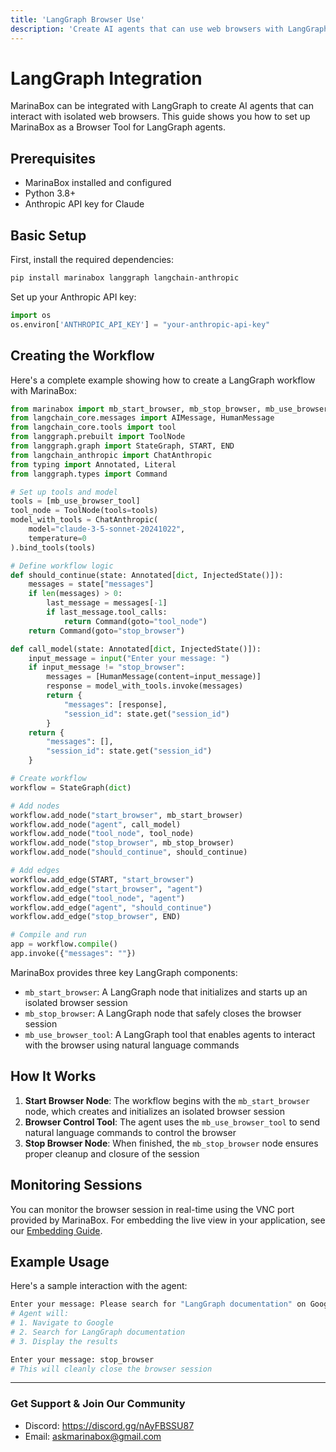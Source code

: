 ```yaml
---
title: 'LangGraph Browser Use'
description: 'Create AI agents that can use web browsers with LangGraph and MarinaBox'
---
```


# LangGraph Integration

MarinaBox can be integrated with LangGraph to create AI agents that can interact with isolated web browsers. This guide shows you how to set up MarinaBox as a Browser Tool for LangGraph agents.

## Prerequisites

- MarinaBox installed and configured
- Python 3.8+
- Anthropic API key for Claude

## Basic Setup

First, install the required dependencies:

```bash
pip install marinabox langgraph langchain-anthropic
```

Set up your Anthropic API key:

```python
import os
os.environ['ANTHROPIC_API_KEY'] = "your-anthropic-api-key"
```

## Creating the Workflow

Here's a complete example showing how to create a LangGraph workflow with MarinaBox:

```python
from marinabox import mb_start_browser, mb_stop_browser, mb_use_browser_tool
from langchain_core.messages import AIMessage, HumanMessage
from langchain_core.tools import tool
from langgraph.prebuilt import ToolNode
from langgraph.graph import StateGraph, START, END
from langchain_anthropic import ChatAnthropic
from typing import Annotated, Literal
from langgraph.types import Command

# Set up tools and model
tools = [mb_use_browser_tool]
tool_node = ToolNode(tools=tools)
model_with_tools = ChatAnthropic(
    model="claude-3-5-sonnet-20241022", 
    temperature=0
).bind_tools(tools)

# Define workflow logic
def should_continue(state: Annotated[dict, InjectedState()]):
    messages = state["messages"]
    if len(messages) > 0:
        last_message = messages[-1]
        if last_message.tool_calls:
            return Command(goto="tool_node")
    return Command(goto="stop_browser")

def call_model(state: Annotated[dict, InjectedState()]):
    input_message = input("Enter your message: ")
    if input_message != "stop_browser":
        messages = [HumanMessage(content=input_message)]
        response = model_with_tools.invoke(messages)
        return {
            "messages": [response], 
            "session_id": state.get("session_id")
        }
    return {
        "messages": [], 
        "session_id": state.get("session_id")
    }

# Create workflow
workflow = StateGraph(dict)

# Add nodes
workflow.add_node("start_browser", mb_start_browser)
workflow.add_node("agent", call_model)
workflow.add_node("tool_node", tool_node)
workflow.add_node("stop_browser", mb_stop_browser)
workflow.add_node("should_continue", should_continue)

# Add edges
workflow.add_edge(START, "start_browser")
workflow.add_edge("start_browser", "agent")
workflow.add_edge("tool_node", "agent")
workflow.add_edge("agent", "should_continue")
workflow.add_edge("stop_browser", END)

# Compile and run
app = workflow.compile()
app.invoke({"messages": ""})
```

MarinaBox provides three key LangGraph components:

- `mb_start_browser`: A LangGraph node that initializes and starts up an isolated browser session
- `mb_stop_browser`: A LangGraph node that safely closes the browser session
- `mb_use_browser_tool`: A LangGraph tool that enables agents to interact with the browser using natural language commands

## How It Works

1. **Start Browser Node**: The workflow begins with the `mb_start_browser` node, which creates and initializes an isolated browser session
2. **Browser Control Tool**: The agent uses the `mb_use_browser_tool` to send natural language commands to control the browser
3. **Stop Browser Node**: When finished, the `mb_stop_browser` node ensures proper cleanup and closure of the session

## Monitoring Sessions

You can monitor the browser session in real-time using the VNC port provided by MarinaBox. For embedding the live view in your application, see our [Embedding Guide](/guides/embedding-iframe).

## Example Usage

Here's a sample interaction with the agent:

```bash
Enter your message: Please search for "LangGraph documentation" on Google
# Agent will:
# 1. Navigate to Google
# 2. Search for LangGraph documentation
# 3. Display the results

Enter your message: stop_browser
# This will cleanly close the browser session
```

---

### Get Support & Join Our Community
* Discord: https://discord.gg/nAyFBSSU87
* Email: askmarinabox@gmail.com
